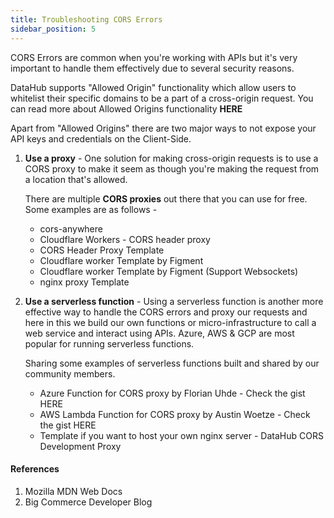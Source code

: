 ```yaml
---
title: Troubleshooting CORS Errors
sidebar_position: 5
---
```



CORS Errors are common when you're working with APIs but it's very important to handle them effectively due to several security reasons.

DataHub supports "Allowed Origin" functionality which allow users to whitelist their specific domains to be a part of a cross-origin request. You can read more about Allowed Origins functionality <Link to="/quickstart/settings-and-security#add-allowed-origin">**HERE**</Link>

Apart from "Allowed Origins" there are two major ways to not expose your API keys and credentials on the Client-Side.

1. **Use a proxy** - One solution for making cross-origin requests is to use a CORS proxy to make it seem as though you're making the request from a location that's allowed.

   There are multiple <Link to="https://gist.github.com/jimmywarting/ac1be6ea0297c16c477e17f8fbe51347">**CORS proxies**</Link> out there that you can use for free. Some examples are as follows -

   - <Link to="https://github.com/Rob--W/cors-anywhere">cors-anywhere</Link>
   - <Link to="https://developers.cloudflare.com/workers/examples/cors-header-proxy">
       Cloudflare Workers - CORS header proxy
     </Link>
   - <Link to="https://github.com/cloudflare/template-registry/blob/f2a21ff87a4f9c60ce1d426e9e8d2e6807b786fd/templates/javascript/cors_header_proxy.js">
       CORS Header Proxy Template
     </Link>
   - <Link to="https://gist.github.com/ajcronk/d97fc7e5f1f1d9754753b28e8dd187b1">
       Cloudflare worker Template by Figment
     </Link>
   - <Link to="https://gist.github.com/mkornatz/d7daca0203260340ffff7e85399a48db">
       Cloudflare worker Template by Figment (Support Websockets)
     </Link>
   - <Link to="https://gist.github.com/mkornatz/24e573923d6340b1aca8487225eb65e2">
       nginx proxy Template
     </Link>

2. **Use a serverless function** - Using a serverless function is another more effective way to handle the CORS errors and proxy our requests and here in this we build our own functions or micro-infrastructure to call a web service and interact using APIs. Azure, AWS & GCP are most popular for running serverless functions.

   Sharing some examples of serverless functions built and shared by our community members.

   - Azure Function for CORS proxy by <Link to="https://github.com/floAr">Florian Uhde</Link> - Check the gist <Link to="https://gist.github.com/floAr/95db6ed96b1b0cf70a0513698a3979f7">HERE</Link>
   - AWS Lambda Function for CORS proxy by <Link to="https://github.com/AustinWoetzel">Austin Woetze</Link> - Check the gist <Link to="https://gist.github.com/AustinWoetzel/da808287f35effd2419ef44ed8593054">HERE</Link>
   - Template if you want to host your own nginx server - <Link to="https://github.com/figment-networks/datahub-cors-dev-proxy">DataHub CORS Development Proxy</Link>

#### References

1. <Link to="https://developer.mozilla.org/en-US/docs/Web/HTTP/CORS">
     Mozilla MDN Web Docs
   </Link>
2. <Link to="https://medium.com/bigcommerce-developer-blog/lets-talk-about-cors-84800c726919">
     Big Commerce Developer Blog
   </Link>
